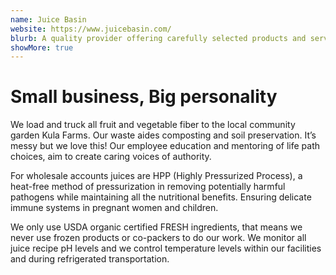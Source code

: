 ```yaml
---
name: Juice Basin
website: https://www.juicebasin.com/
blurb: A quality provider offering carefully selected products and services. Their presence adds value to our benefit event while supporting our shared mission.
showMore: true
---
```


# Small business, Big personality

We load and truck all fruit and vegetable fiber to the local community garden Kula Farms. Our waste aides composting and soil preservation. It’s messy but we love this! Our employee education and mentoring of life path choices, aim to create caring voices of authority.

For wholesale accounts juices are HPP (Highly Pressurized Process), a heat-free method of pressurization in removing potentially harmful pathogens while maintaining all the nutritional benefits. Ensuring delicate immune systems in pregnant women and children.

We only use USDA organic certified FRESH ingredients, that means we never use frozen products or co-packers to do our work. We monitor all juice recipe pH levels and we control temperature levels within our facilities and during refrigerated transportation.
